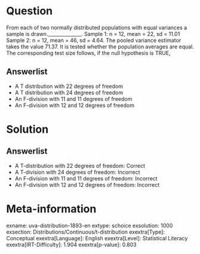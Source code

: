 Question
========

From each of two normally distributed populations with equal variances a sample is drawn.______________. Sample 1: n = 12, mean = 22, sd = 11.01 Sample 2: n = 12, mean = 46, sd = 4.64. The pooled variance estimator takes the value 71.37. It is tested whether the population averages are equal. The corresponding test size follows, if the null hypothesis is TRUE,

Answerlist
----------

* A T distribution with 22 degrees of freedom
* A T distribution with 24 degrees of freedom
* An F-division with 11 and 11 degrees of freedom
* An F-division with 12 and 12 degrees of freedom

Solution
========

Answerlist
----------

* A T-distribution with 22 degrees of freedom: Correct
* A T-division with 24 degrees of freedom: Incorrect
* An F-division with 11 and 11 degrees of freedom: Incorrect
* An F-division with 12 and 12 degrees of freedom: Incorrect

Meta-information
================
exname: uva-distribution-1893-en
extype: schoice
exsolution: 1000
exsection: Distributions/Continuous/t-distribution
exextra[Type]: Conceptual
exextra[Language]: English
exextra[Level]: Statistical Literacy
exextra[IRT-Difficulty]: 1.904
exextra[p-value]: 0.803
